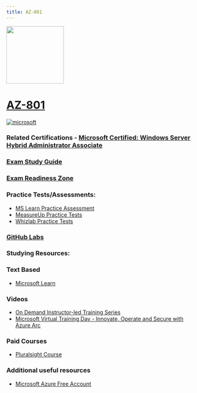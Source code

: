 ```yaml
---
title: AZ-801
---
```


<img src="/az-801.png" width="150" height="150"/>

# [AZ-801](https://learn.microsoft.com/certifications/exams/az-801?WT.mc_id=studentamb_165290)

<a href='https://learn.microsoft.com/en-us/certifications/browse/?type=role-based&levels=intermediate&WT.mc_id=studentamb_165290' target="_blank"><img alt='microsoft' src='https://img.shields.io/badge/associate-100000?style=for-the-badge&logo=microsoft&logoColor=white&labelColor=0078D4&color=212221'/></a> 

### Related Certifications - [Microsoft Certified: Windows Server Hybrid Administrator Associate](https://learn.microsoft.com/en-us/certifications/windows-server-hybrid-administrator?WT.mc_id=studentamb_165290)

### [Exam Study Guide](https://learn.microsoft.com/credentials/certifications/resources/study-guides/az-801?WT.mc_id=studentamb_165290)
### [Exam Readiness Zone](https://learn.microsoft.com/en-us/shows/exam-readiness-zone/preparing-for-az-801-secure-windows-servers-on-premises-and-hybrid-infrastructures-segment-1-of-5?WT.mc_id=studentamb_165290)

### Practice Tests/Assessments:
- [MS Learn Practice Assessment](https://learn.microsoft.com/certifications/exams/az-801/practice/assessment?assessment-type=practice&assessmentId=68&WT.mc_id=studentamb_165290)
- [MeasureUp Practice Tests](https://www.measureup.com/microsoft-practice-test-az-801-configuring-windows-server-hybrid-advanced-services.html#u44)
- [Whizlab Practice Tests](https://www.whizlabs.com/az-801-configuring-windows-server-hybrid-advanced-services/)

### [GitHub Labs](https://aka.ms/az801labs)

### Studying Resources:

### Text Based
- [Microsoft Learn](https://learn.microsoft.com/certifications/exams/az-801?WT.mc_id=studentamb_165290)
### Videos
- [On Demand Instructor-led Training Series](https://learn.microsoft.com/en-us/shows/on-demand-instructor-led-training-series/?terms=AZ-801&WT.mc_id=studentamb_165290&WT.mc_id=studentamb_165290)
- [Microsoft Virtual Training Day - Innovate, Operate and Secure with Azure Arc](https://events.microsoft.com/en-us/allevents/?language=English&clientTimeZone=1&search=Microsoft%20Azure%20Virtual%20Training%20Day:%20Innovate,%20Operate%20and%20Secure%20with%20Azure%20Arc&role=Developers)
### Paid Courses
- [Pluralsight Course](https://www.pluralsight.com/paths/administering-windows-server-hybrid-advanced-services-az-801)
### Additional useful resources
- [Microsoft Azure Free Account](https://azure.microsoft.com/en-us/offers/ms-azr-0044p?WT.mc_id=studentamb_165290)
